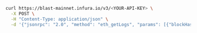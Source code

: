 
<Tabs>
  <TabItem value="cURL">

```bash
curl https://blast-mainnet.infura.io/v3/<YOUR-API-KEY> \
  -X POST \
  -H "Content-Type: application/json" \
  -d '{"jsonrpc": "2.0", "method": "eth_getLogs", "params": [{"blockHash": "0x7c5a35e9cb3e8ae0e221ab470abae9d446c3a5626ce6689fc777dcffcab52c70", "topics": ["0x241ea03ca20251805084d27d4440371c34a0b85ff108f6bb5611248f73818b80"]}], "id": 1}'
```

  </TabItem>
</Tabs>
